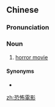 {{also|恐怖电影}}
==Chinese==
{{zh-forms|s=恐怖电影|type=22}}

===Pronunciation===
{{zh-pron
|m=kǒngbù diànyǐng
|c=hung2 bou3 din6 jing2
|cat=n
}}

===Noun===
{{zh-noun}}

# [[horror movie]] {{gloss|motion picture which horrifies or frightens}}

====Synonyms====
* {{zh-l|恐怖片}}

{{zh-cat|Film}}

[[zh:恐怖電影]]